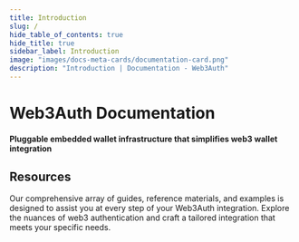 ```yaml
---
title: Introduction
slug: /
hide_table_of_contents: true
hide_title: true
sidebar_label: Introduction
image: "images/docs-meta-cards/documentation-card.png"
description: "Introduction | Documentation - Web3Auth"
---
```



# Web3Auth Documentation

#### Pluggable embedded wallet infrastructure that simplifies web3 wallet integration

<ProductCards />

## Resources

Our comprehensive array of guides, reference materials, and examples is designed to assist you at
every step of your Web3Auth integration. Explore the nuances of web3 authentication and craft a
tailored integration that meets your specific needs.

<ResourcesCards />
